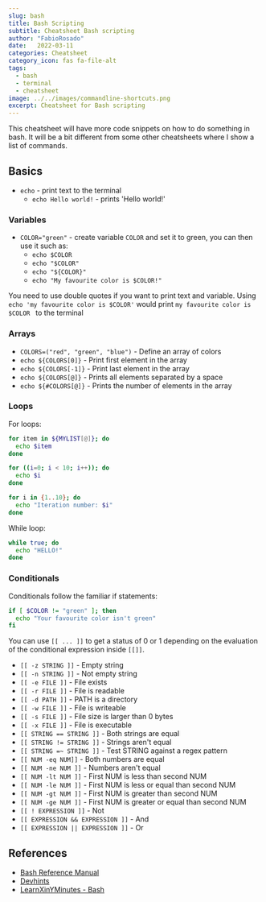 ```yaml
---
slug: bash
title: Bash Scripting
subtitle: Cheatsheet Bash scripting
author: "FabioRosado"
date:   2022-03-11
categories: Cheatsheet
category_icon: fas fa-file-alt
tags: 
  - bash
  - terminal
  - cheatsheet
image: ../../images/commandline-shortcuts.png
excerpt: Cheatsheet for Bash scripting
---
```



This cheatsheet will have more code snippets on how to do something in bash. It will be a bit different from some other cheatsheets where I show a list of commands.

## Basics

- `echo` - print text to the terminal
  - `echo Hello world!` - prints 'Hello world!'

### Variables

- `COLOR="green"` - create variable `COLOR` and set it to green, you can then use it such as:
  - `echo $COLOR`
  - `echo "$COLOR"`
  - `echo "${COLOR}"`
  - `echo "My favourite color is $COLOR!"`

<Note>
  You need to use double quotes if you want to print text and variable. Using <code>echo 'my favourite color is $COLOR'</code> would print <code>my favourite color is $COLOR </code> to the terminal 
</Note>

### Arrays

- `COLORS=("red", "green", "blue")` - Define an array of colors
- `echo ${COLORS[0]}` - Print first element in the array
- `echo ${COLORS[-1]}` - Print last element in the array
- `echo ${COLORS[@]}` - Prints all elements separated by a space
- `echo ${#COLORS[@]}` - Prints the number of elements in the array

### Loops

For loops:

```bash
for item in ${MYLIST[@]}; do
  echo $item
done
```

```bash
for ((i=0; i < 10; i++)); do
  echo $i
done
```

```bash
for i in {1..10}; do
  echo "Iteration number: $i"
done
```

While loop: 

```bash
while true; do
  echo "HELLO!"
done
```


### Conditionals

Conditionals follow the familiar if statements:

```bash
if [ $COLOR != "green" ]; then
  echo "Your favourite color isn't green"
fi
```

You can use `[[ ... ]]` to get a status of 0 or 1 depending on the evaluation of the conditional expression inside ``[[]]``.

- `[[ -z STRING ]]` - Empty string
- `[[ -n STRING ]]` - Not empty string
- `[[ -e FILE ]]` - File exists
- `[[ -r FILE ]]` - File is readable
- `[[ -d PATH ]]` - PATH is a directory
- `[[ -w FILE ]]` - File is writeable
- `[[ -s FILE ]]` - File size is larger than 0 bytes
- `[[ -x FILE ]]` - File is executable
- `[[ STRING == STRING ]]` - Both strings are equal
- `[[ STRING != STRING ]]` - Strings aren't equal
- `[[ STRING =~ STRING ]]` - Test STRING against a regex pattern
- `[[ NUM -eq NUM]]` - Both numbers are equal
- `[[ NUM -ne NUM ]]` - Numbers aren't equal
- `[[ NUM -lt NUM ]]` - First NUM is less than second NUM
- `[[ NUM -le NUM ]]` - First NUM is less or equal than second NUM
- `[[ NUM -gt NUM ]]` - First NUM is greater than second NUM
- `[[ NUM -ge NUM ]]` - First NUM is greater or equal than second NUM
- `[[ ! EXPRESSION ]]` - Not
- `[[ EXPRESSION && EXPRESSION ]]` - And 
- `[[ EXPRESSION || EXPRESSION ]]` - Or

## References

- [Bash Reference Manual](https://www.gnu.org/savannah-checkouts/gnu/bash/manual/bash.html)
- [Devhints](https://devhints.io/bash#conditionals)
- [LearnXinYMinutes - Bash](https://learnxinyminutes.com/docs/bash/)